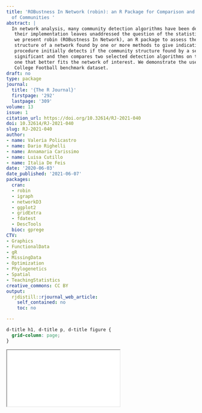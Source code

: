 ```yaml
---
title: 'ROBustness In Network (robin): an R Package for Comparison and Validation
  of Communities '
abstract: |
  In network analysis, many community detection algorithms have been developed. However,
   their implementation leaves unaddressed the question of the statistical validation of the results. Here,
   we present robin (ROBustness In Network), an R package to assess the robustness of the community
   structure of a network found by one or more methods to give indications about their reliability. The
   procedure initially detects if the community structure found by a set of algorithms is statistically
   significant and then compares two selected detection algorithms on the same graph to choose the
   one that better fits the network of interest. We demonstrate the use of our package on the American
   College Football benchmark dataset.
draft: no
type: package
journal:
  title: '{The R Journal}'
  firstpage: '292'
  lastpage: '309'
volume: 13
issue: 1
citation_url: https://doi.org/10.32614/RJ-2021-040
doi: 10.32614/RJ-2021-040
slug: RJ-2021-040
author:
- name: Valeria Policastro
- name: Dario Righelli
- name: Annamaria Carissimo
- name: Luisa Cutillo
- name: Italia De Feis
date: '2020-06-03'
date_published: '2021-06-07'
packages:
  cran:
  - robin
  - igraph
  - networkD3
  - ggplot2
  - gridExtra
  - fdatest
  - DescTools
  bioc: gprege
CTV:
- Graphics
- FunctionalData
- gR
- MissingData
- Optimization
- Phylogenetics
- Spatial
- TeachingStatistics
creative_commons: CC BY
output:
  rjdistill::rjournal_web_article:
    self_contained: no
    toc: no

---
```


```css
d-title h1, d-title p, d-title figure {
  grid-column: page;
}
```

<div class="l-page">
  <object data="RJ-2021-040.pdf" type="application/pdf" style="height:955px;width:100%">
    <iframe src="RJ-2021-040.pdf"></iframe>
  </object>
</div>
